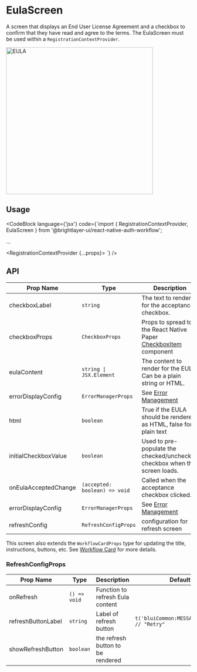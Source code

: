 
# EulaScreen

A screen that displays an End User License Agreement and a checkbox to confirm that they have read and agree to the terms. The EulaScreen must be used within a `RegistrationContextProvider`.

<img width="400" alt="EULA" src={EulaScreen} />

## Usage

<CodeBlock
    language={'jsx'}
    code={`import { RegistrationContextProvider, EulaScreen } from '@brightlayer-ui/react-native-auth-workflow';

...

<RegistrationContextProvider {...props}>
    <EulaScreen />
</RegistrationContextProvider>`}
/>
## API

| Prop Name            | Type                          | Description                                                                                                                                              | Default |
| -------------------- | ----------------------------- | -------------------------------------------------------------------------------------------------------------------------------------------------------- | ------- |
| checkboxLabel        | `string`                      | The text to render for the acceptance checkbox.                                                                                                          |         |
| checkboxProps        | `CheckboxProps`               | Props to spread to the React Native Paper [CheckboxItem](https://callstack.github.io/react-native-paper/docs/components/Checkbox/CheckboxItem) component |         |
| eulaContent          | `string \| JSX.Element`       | The content to render for the EULA. Can be a plain string or HTML.                                                                                       |         |
| errorDisplayConfig   | `ErrorManagerProps`           | See [Error Management](/workflows/error-manager/)                                                                                                |         |
| html                 | `boolean`                     | True if the EULA should be rendered as HTML, false for plain text                                                                                        | `false` |
| initialCheckboxValue | `boolean`                     | Used to pre-populate the checked/unchecked checkbox when the screen loads.                                                                               | `false` |
| onEulaAcceptedChange | `(accepted: boolean) => void` | Called when the acceptance checkbox clicked.                                                                                                             |         |
| errorDisplayConfig   | `ErrorManagerProps`           | See [Error Management](/workflows/error-management/)                                                                                                           |
| refreshConfig        | `RefreshConfigProps`          | configuration for refresh screen                                                                                                                         |         |

This screen also extends the `WorkflowCardProps` type for updating the title, instructions, buttons, etc. See [Workflow Card](/workflows/workflow-card/) for more details.

### RefreshConfigProps

| Prop Name          | Type         | Description                       | Default                                     |
| ------------------ | ------------ | --------------------------------- | ------------------------------------------- |
| onRefresh          | `() => void` | Function to refresh Eula content  |                                             |
| refreshButtonLabel | `string`     | Label of refresh button           | `t('bluiCommon:MESSAGES.RETRY') // "Retry"` |
| showRefreshButton  | `boolean`    | the refresh button to be rendered |                                             |
